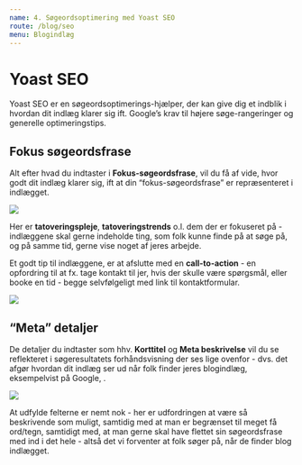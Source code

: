 ```yaml
---
name: 4. Søgeordsoptimering med Yoast SEO
route: /blog/seo
menu: Blogindlæg
---
```

# Yoast SEO
Yoast SEO er en søgeordsoptimerings-hjælper, der kan give dig et indblik i hvordan dit indlæg klarer sig ift. Google’s krav til højere søge-rangeringer og generelle optimeringstips.  
  
## Fokus søgeordsfrase
Alt efter hvad du indtaster i **Fokus-søgeordsfrase**, vil du få af vide, hvor godt dit indlæg klarer sig, ift at din “fokus-søgeordsfrase” er repræsenteret i indlægget.

<img src="https://files.gitbook.com/v0/b/gitbook-x-prod.appspot.com/o/spaces%2FWXKhAtvPVaNwhFvTnnQ8%2Fuploads%2FAN2GVgFczoxCi72Pi6w2%2Fimage.png?alt=media&amp;token=ca3adf76-367c-46c2-937c-484c5cdd34a2"/>

Her er **tatoveringspleje**, **tatoveringstrends** o.l. dem der er fokuseret på - indlæggene skal gerne indeholde ting, som folk kunne finde på at søge på, og på samme tid, gerne vise noget af jeres arbejde. 

Et godt tip til indlæggene, er at afslutte med en **call-to-action** - en opfordring til at fx. tage kontakt til jer, hvis der skulle være spørgsmål, eller booke en tid - begge selvfølgeligt med link til kontaktformular.

<img src="https://files.gitbook.com/v0/b/gitbook-x-prod.appspot.com/o/spaces%2FWXKhAtvPVaNwhFvTnnQ8%2Fuploads%2FdKY0gmvXcOW8gfNqv2PC%2Fimage.png?alt=media&amp;token=e2f82df8-72f7-4651-a668-7126ea241efc"/>

## “Meta” detaljer

De detaljer du indtaster som hhv. **Korttitel** og **Meta beskrivelse** vil du se reflekteret i søgeresultatets forhåndsvisning der ses lige ovenfor - dvs. det afgør hvordan dit indlæg ser ud når folk finder jeres blogindlæg, eksempelvist på Google, .  

  <img src="https://files.gitbook.com/v0/b/gitbook-x-prod.appspot.com/o/spaces%2FWXKhAtvPVaNwhFvTnnQ8%2Fuploads%2FRMpmO1RJe4ooZE0m0tck%2Fimage.png?alt=media&amp;token=0637857c-128c-4c31-9895-644820d6ea2f"/>

At udfylde felterne er nemt nok - her er udfordringen at være så beskrivende som muligt, samtidig med at man er begrænset til meget få ord/tegn, samtidigt med, at man gerne skal have flettet sin søgeordsfrase med ind i det hele - altså det vi forventer at folk søger på, når de finder blog indlægget.
